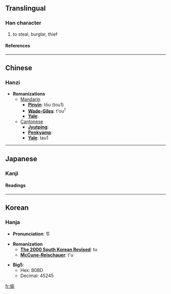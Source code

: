 {{see|偸}}

==Translingual==
===Han character===
{{Han char|rad=人|as=09|sn=11|four=2822<sub>1</sub>|canj=人人一弓 (OOMN)}}
# to steal, burglar, thief
====References====
{{Han ref|kx=0112.030|dj=0239.020|hdz=10193.020|uh=5077|ud=20599}}
----

==Chinese==
===Hanzi===


* '''Romanizations'''
** [[Mandarin]]
*** '''[[Pinyin]]''': tōu (tou1)
*** '''[[Wade-Giles]]''': t'ou<sup>1</sup>
*** '''[[Yale]]''': 
**[[Cantonese]]
***'''[[Jyutping]]''':
***'''[[Penkyamp]]''': 
***'''[[Yale]]''': tau1


----
==Japanese==
===Kanji===
{{ja-kanji|grade=|rs=人09}}
====Readings====
{{ja-readings|on=[[ちゅう]] (chū), [[とう]] (tō)|kun=[[ぬすむ]] (nusumu)}}


----
==Korean==
===Hanja===

* '''Pronunciation''': 투

* '''Romanization'''
** '''[[The 2000 South Korean Revised Romanization|The 2000 South Korean Revised]]''': tu
** '''[[McCune-Reischauer]]''': t'u

* '''Big5''':
** Hex: B0BD
** Decimal: 45245

[[fr:偷]]